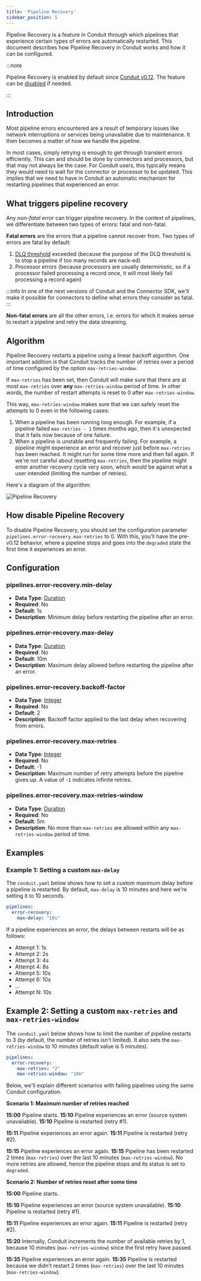 ```yaml
---
title: 'Pipeline Recovery'
sidebar_position: 5
---
```


Pipeline Recovery is a feature in Conduit through which pipelines that
experience certain types of errors are automatically restarted. This document
describes how Pipeline Recovery in Conduit works and how it can be configured.

:::note

Pipeline Recovery is enabled by default since [Conduit v0.12](https://github.com/ConduitIO/conduit/releases/tag/v0.12.0). The feature can
be [disabled](#disabling-pipeline-recovery) if needed.

:::

## Introduction

Most pipeline errors encountered are a result of temporary issues like network
interruptions or services being unavailable due to maintenance. It then becomes
a matter of how we handle the pipeline.

In most cases, simply retrying is enough to get through transient errors
efficiently. This can and should be done by connectors and processors, but that
may not always be the case. For Conduit users, this typically means they would
need to wait for the connector or processor to be updated. This implies that we
need to have in Conduit an automatic mechanism for restarting pipelines that
experienced an error.

## What triggers pipeline recovery

Any _non-fatal_ error can trigger pipeline recovery. In the context of
pipelines, we differentiate between two types of errors: fatal and non-fatal.

**Fatal errors** are the errors that a pipeline cannot recover from. Two types
of errors are fatal by default:

1. [DLQ threshold](/docs/features/dead-letter-queue) exceeded (because the purpose of the DLQ threshold is to stop a
   pipeline if too many records are nack-ed)
2. Processor errors (because processors are usually deterministic, so if a
   processor failed processing a record once, it will most likely fail
   processing a record again)

:::info
In one of the next versions of Conduit and the Connector SDK, we'll make it
possible for connectors to define what errors they consider as fatal.
:::

**Non-fatal errors** are all the other errors, i.e. errors for which it makes
sense to restart a pipeline and retry the data streaming.

## Algorithm

Pipeline Recovery restarts a pipeline using a linear backoff algorithm. One
important addition is that Conduit tracks the number of retries over a period of
time configured by the option `max-retries-window`. 

If `max-retries` has been set, then Conduit will
make sure that there are at most `max-retries` over **any** `max-retries-window`
period of time. In other words, the number of restart attempts is reset to 0
after `max-retries-window`.

This way, `max-retries-window` makes sure that we can safely reset the attempts
to 0 even in the following cases:

1. When a pipeline has been running long enough. For example, if a pipeline
   failed `max-retries - 1` times months ago, then it's unexpected that it fails
   now because of one failure.
2. When a pipeline is unstable and frequently failing. For example, a pipeline
   might experience an error and recover just before `max-retries` has been
   reached. It might run for some time more and then fail again. If we're not
   careful about resetting `max-retries`, then the pipeline might enter another
   recovery cycle very soon, which would be against what a user intended 
   (limiting the number of retries).

Here's a diagram of the algorithm:

![Pipeline Recovery](/img/pipeline-recovery.png)

## How disable Pipeline Recovery

To disable Pipeline Recovery, you should set the configuration parameter
`pipelines.error-recovery.max-retries` to 0. With this, you'll have the
pre-v0.12 behavior, where a pipeline stops and goes into the `degraded` state
the first time it experiences an error.

## Configuration

### pipelines.error-recovery.min-delay

- **Data Type**: [Duration](https://pkg.go.dev/time#ParseDuration)
- **Required**: No
- **Default**: 1s
- **Description**: Minimum delay before restarting the pipeline after an error.

### pipelines.error-recovery.max-delay

- **Data Type**: [Duration](https://pkg.go.dev/time#ParseDuration)
- **Required**: No
- **Default**: 10m
- **Description**: Maximum delay allowed before restarting the pipeline after an
  error.

### pipelines.error-recovery.backoff-factor

- **Data Type**: [Integer](https://pkg.go.dev/k8s.io/utils/integer)
- **Required**: No
- **Default**: 2
- **Description**: Backoff factor applied to the last delay when recovering from
  errors.

### pipelines.error-recovery.max-retries

- **Data Type**: [Integer](https://pkg.go.dev/k8s.io/utils/integer)
- **Required**: No
- **Default**: -1
- **Description**: Maximum number of retry attempts before the pipeline gives
  up. A value of `-1` indicates infinite retries.


### pipelines.error-recovery.max-retries-window

- **Data Type**: [Duration](https://pkg.go.dev/time#ParseDuration)
- **Required**: No
- **Default**: 5m
- **Description**: No more than `max-retries` are allowed within any
  `max-retries-window` period of time.

## Examples

### Example 1: Setting a custom `max-delay`

The `conduit.yaml` below shows how to set a custom maximum delay before a
pipeline is restarted. By default, `max-delay` is 10 minutes and here we're
setting it to 10 seconds.

```yaml
pipelines:
  error-recovery:
    max-delay: "10s"
```

If a pipeline experiences an error, the delays between restarts will be as follows:

* Attempt 1: 1s
* Attempt 2: 2s
* Attempt 3: 4s
* Attempt 4: 8s
* Attempt 5: 10s
* Attempt 6: 10s
* ...
* Attempt N: 10s

## Example 2: Setting a custom `max-retries` and `max-retries-window`

The `conduit.yaml` below shows how to limit the number of pipeline restarts to
3 (by default, the number of retries isn't limited). It also sets the
`max-retries-window` to 10 minutes (default value is 5 minutes).

```yaml
pipelines:
  error-recovery:
    max-retries: "2"
    max-retries-window: "10m"
```

Below, we'll explain different scenarios with failing pipelines using the same
Conduit configuration.

**Scenario 1: Maximum number of retries reached**

**15:00** Pipeline starts.
**15:10** Pipeline experiences an error (source system unavailable).
**15:10** Pipeline is restarted (retry #1).

**15:11** Pipeline experiences an error again.
**15:11** Pipeline is restarted (retry #2).

**15:15** Pipeline experiences an error again.
**15:15** Pipeline has been restarted 2 times (`max-retries`) over the last 10
minutes (`max-retries-window`). No more retries are allowed, hence the pipeline stops
and its status is set to `degraded`.

**Scenario 2: Number of retries reset after some time**

**15:00** Pipeline starts.

**15:10** Pipeline experiences an error (source system unavailable).
**15:10** Pipeline is restarted (retry #1).

**15:11** Pipeline experiences an error again.
**15:11** Pipeline is restarted (retry #2).

**15:20** Internally, Conduit increments the number of available retries by 1,
because 10 minutes (`max-retries-window`) since the first retry have passed.

**15:35** Pipeline experiences an error again.
**15:35** Pipeline is restarted because we didn't restart 2 times (`max-retries`) over the last 10
minutes (`max-retries-window`).
